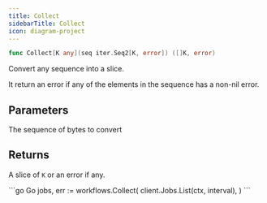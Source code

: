 ```yaml
---
title: Collect
sidebarTitle: Collect
icon: diagram-project
---
```


```go
func Collect[K any](seq iter.Seq2[K, error]) ([]K, error)
```

Convert any sequence into a slice.

It return an error if any of the elements in the sequence has a non-nil error.

## Parameters

<ParamField path="seq" type="iter.Seq2[[]K, error]">
  The sequence of bytes to convert
</ParamField>

## Returns

A slice of `K` or an error if any.

<RequestExample>
```go Go
jobs, err := workflows.Collect(
  client.Jobs.List(ctx, interval),
)
```
</RequestExample>

